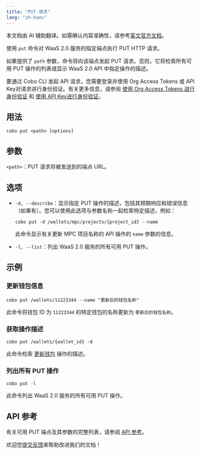 ```yaml
---
title: "PUT 请求"
lang: "zh-hans"
---
```

<Note>本文档由 AI 辅助翻译。如需确认内容准确性，请参考[英文官方文档](https://www.cobo.com/developers/v2/guides/overview/introduction)。</Note>

使用 `put` 命令对 WaaS 2.0 服务的指定端点执行 PUT HTTP 请求。

如果提供了 `path` 参数，命令将向该端点发起 PUT 请求。否则，它将检索所有可用 PUT 操作的列表或显示 WaaS 2.0 API 中指定操作的描述。

<Note>要通过 Cobo CLI 发起 API 请求，您需要登录并使用 Org Access Tokens 或 API Key对请求进行身份验证。有关更多信息，请参阅 [使用 Org Access Tokens 进行身份验证](/v2_cn/developer-tools/cobo-cli/login-and-authentication#authenticate-with-org-access-tokens) 和 [使用 API Key进行身份验证](/v2_cn/developer-tools/cobo-cli/login-and-authentication#authenticate-with-api-keys)。</Note>

## 用法

```shell
cobo put <path> [options]
```

## 参数
`<path>`：PUT 请求将被发送到的端点 URL。

## 选项

- `-d, --describe`：显示指定 PUT 操作的描述，包括其预期响应和错误信息（如果有）。您可以使用此选项与参数名称一起检索特定描述，例如：

    ```shell
    cobo put -d /wallets/mpc/projects/{project_id} --name
    ```

    此命令显示有关更新 MPC 项目名称的 API 操作的 `name` 参数的信息。
- `-l, --list`：列出 WaaS 2.0 服务的所有可用 PUT 操作。

## 示例

### 更新钱包信息

```shell
cobo put /wallets/11223344 --name "更新后的钱包名称"
```

此命令将钱包 ID 为 `11223344` 的特定钱包的名称更新为 `更新后的钱包名称`。

### 获取操作描述

```shell
cobo put /wallets/{wallet_id} -d
```

此命令检索 [更新钱包](/v2/api-references/wallets/update-wallet) 操作的描述。

### 列出所有 PUT 操作

```shell
cobo put -l
```

此命令列出 WaaS 2.0 服务的所有可用 PUT 操作。

## API 参考

有关可用 PUT 端点及其参数的完整列表，请参阅 [API 参考](/v2/api-references)。

<Tip>欢迎您[提交反馈](https://forms.zohopublic.com/cobo/form/DocumentFeedbackForm/formperma/QvLOhxJv1_JMsJ-1dleZ8Itb_7rzN-LtgvsDdxosoVI)来帮助改进我们的文档！</Tip>